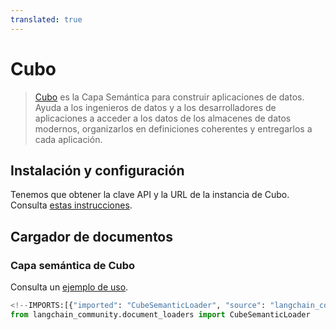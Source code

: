```yaml
---
translated: true
---
```


# Cubo

>[Cubo](https://cube.dev/) es la Capa Semántica para construir aplicaciones de datos. Ayuda
> a los ingenieros de datos y a los desarrolladores de aplicaciones a acceder a los datos de los almacenes de datos modernos,
> organizarlos en definiciones coherentes y entregarlos a cada aplicación.

## Instalación y configuración

Tenemos que obtener la clave API y la URL de la instancia de Cubo. Consulta
[estas instrucciones](https://cube.dev/docs/product/apis-integrations/rest-api#configuration-base-path).

## Cargador de documentos

### Capa semántica de Cubo

Consulta un [ejemplo de uso](/docs/integrations/document_loaders/cube_semantic).

```python
<!--IMPORTS:[{"imported": "CubeSemanticLoader", "source": "langchain_community.document_loaders", "docs": "https://api.python.langchain.com/en/latest/document_loaders/langchain_community.document_loaders.cube_semantic.CubeSemanticLoader.html", "title": "Cube"}]-->
from langchain_community.document_loaders import CubeSemanticLoader
```
